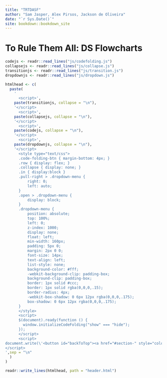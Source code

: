 ```yaml
--- 
title: "TRTDASF"
author: "Sam Jasper, Alex Pirsos, Jackson de Oliveira"
date: "`r Sys.Date()`"
site: bookdown::bookdown_site
---
```


# To Rule Them All: DS Flowcharts

```r
codejs <- readr::read_lines("js/codefolding.js")
collapsejs <- readr::read_lines("js/collapse.js")
transitionjs <- readr::read_lines("js/transition.js")
dropdownjs <- readr::read_lines("js/dropdown.js")

htmlhead <- c(
  paste(
    '
      <script>',
    paste(transitionjs, collapse = "\n"),
    '</script>
      <script>',
    paste(collapsejs, collapse = "\n"),
    '</script>
      <script>',
    paste(codejs, collapse = "\n"),
    '</script>
      <script>',
    paste(dropdownjs, collapse = "\n"),
    '</script>
      <style type="text/css">
      .code-folding-btn { margin-bottom: 4px; }
      .row { display: flex; }
      .collapse { display: none; }
      .in { display:block }
      .pull-right > .dropdown-menu {
          right: 0;
          left: auto;
      }
      .open > .dropdown-menu {
          display: block;
      }
      .dropdown-menu {
          position: absolute;
          top: 100%;
          left: 0;
          z-index: 1000;
          display: none;
          float: left;
          min-width: 160px;
          padding: 5px 0;
          margin: 2px 0 0;
          font-size: 14px;
          text-align: left;
          list-style: none;
          background-color: #fff;
          -webkit-background-clip: padding-box;
          background-clip: padding-box;
          border: 1px solid #ccc;
          border: 1px solid rgba(0,0,0,.15);
          border-radius: 4px;
          -webkit-box-shadow: 0 6px 12px rgba(0,0,0,.175);
          box-shadow: 0 6px 12px rgba(0,0,0,.175);
      }
      </style>
      <script>
      $(document).ready(function () {
        window.initializeCodeFolding("show" === "hide");
      });
      </script>
      <script>
document.write(\'<button id="backToTop"><a href="#section-" style="color: white">Back To Top</a></button>\')
</script>
',sep = "\n"
  )
)

readr::write_lines(htmlhead, path = "header.html")
```